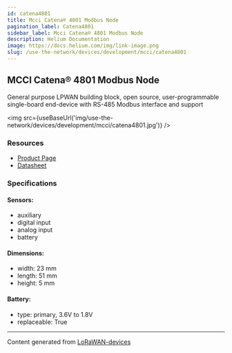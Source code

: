```yaml
---
id: catena4801
title: Mcci Catena® 4801 Modbus Node
pagination_label: Catena4801
sidebar_label: Mcci Catena® 4801 Modbus Node
description: Helium Documentation
image: https://docs.helium.com/img/link-image.png
slug: /use-the-network/devices/development/mcci/catena4801
---
```



## MCCI Catena® 4801 Modbus Node

General purpose LPWAN building block, open source, user-programmable single-board end-device with
RS-485 Modbus interface and support

<img src={useBaseUrl('img/use-the-network/devices/development/mcci/catena4801.jpg')} />

### Resources

- [Product Page](https://mcci.io/catena4801)
- [Datasheet](https://cdn.shopify.com/s/files/1/0873/5104/files/Catena4801-datasheet.pdf?v=1610922117)

### Specifications

#### Sensors:

- auxiliary
- digital input
- analog input
- battery

#### Dimensions:

- width: 23 mm
- length: 51 mm
- height: 5 mm

#### Battery:

- type: primary, 3.6V to 1.8V
- replaceable: True

---

Content generated from [LoRaWAN-devices](https://github.com/TheThingsNetwork/lorawan-devices)
